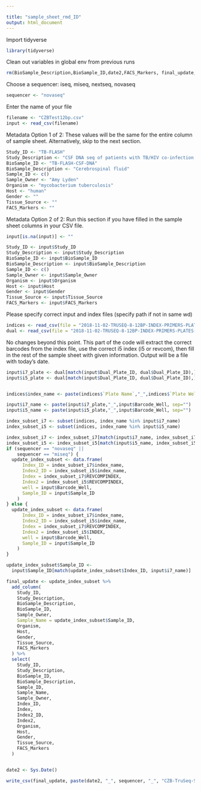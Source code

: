 ```yaml
---

title: "sample_sheet_rmd_ID"
output: html_document
---
```


Import tidyverse 
```r
library(tidyverse)
```


Clean out variables in global env from previous runs
```r
rm(BioSample_Description,BioSample_ID,date2,FACS_Markers, final_update,Gender,Host,Sample_ID,Organism,input,Sample_Owner,sequencer,Study_Description,Study_ID,Tissue_Source,update_index_subset, index_subset_i5, indices, filename, index_subset_i7, dual)
```

Choose a sequencer: iseq, miseq, nextseq, novaseq
```r
sequencer <- "novaseq"
```

Enter the name of your file
```r
filename <- "CZBTest12bp.csv"
input <- read_csv(filename)
```


Metadata Option 1 of 2: These values will be the same for the entire column of sample sheet. Alternatively, skip to the next section.
```r
Study_ID <- "TB-FLASH"
Study_Description <- "CSF DNA seq of patients with TB/HIV co-infection as controls for future FLASHed samples"
BioSample_ID <- "TB-FLASH-CSF-DNA"
BioSample_Description <- "Cerebrospinal fluid"
Sample_ID <- c()
Sample_Owner <- "Amy Lyden"
Organism <- "mycobacterium tuberculosis"
Host <- "human"
Gender <- ""
Tissue_Source <- ""
FACS_Markers <- ""
```

Metadata Option 2 of 2: Run this section if you have filled in the sample sheet columns in your CSV file.
```r
input[is.na(input)] <- ""

Study_ID <- input$Study_ID
Study_Description <- input$Study_Description
BioSample_ID <- input$BioSample_ID
BioSample_Description <- input$BioSample_Description
Sample_ID <- c()
Sample_Owner <- input$Sample_Owner
Organism <- input$Organism
Host <- input$Host
Gender <- input$Gender
Tissue_Source <- input$Tissue_Source
FACS_Markers <- input$FACS_Markers
```

Please specify correct input and index files (specify path if not in same wd)
```r
indices <- read_csv(file = "2018-11-02-TRUSEQ-8-12BP-INDEX-PRIMERS-PLATES-001-to-012-i7-i5-REVCOMP.csv")
dual <- read_csv(file = "2018-11-02-TRUSEQ-8-12BP-INDEX-PRIMERS-PLATES-001-to-012-MasterComboList.csv")
```


No changes beyond this point. This part of the code will extract the correct barcodes from the index file, use the correct i5 index (i5 or revcom), then fill in the rest of the sample sheet with given information. Output will be a file with today's date.
```r


input$i7_plate <- dual[match(input$Dual_Plate_ID, dual$Dual_Plate_ID),]$i7_Plate_ID
input$i5_plate <- dual[match(input$Dual_Plate_ID, dual$Dual_Plate_ID),]$i5_Plate_ID


indices$index_name <- paste(indices$`Plate Name`,"_",indices$`Plate Well`, sep="")

input$i7_name <- paste(input$i7_plate,"_",input$Barcode_Well, sep="")
input$i5_name <- paste(input$i5_plate,"_",input$Barcode_Well, sep="")

index_subset_i7 <- subset(indices, index_name %in% input$i7_name)
index_subset_i5 <- subset(indices, index_name %in% input$i5_name)

index_subset_i7 <- index_subset_i7[match(input$i7_name, index_subset_i7$index_name),]
index_subset_i5 <- index_subset_i5[match(input$i5_name, index_subset_i5$index_name),]
if (sequencer == "novaseq" ||
    sequencer == "miseq") {
  update_index_subset <- data.frame(
      Index_ID = index_subset_i7$index_name,
      Index2_ID = index_subset_i5$index_name,
      Index = index_subset_i7$REVCOMPINDEX,
      Index2 = index_subset_i5$REVCOMPINDEX,
      well = input$Barcode_Well,
      Sample_ID = input$Sample_ID
    )
} else {
  update_index_subset <- data.frame(
      Index_ID = index_subset_i7$index_name,
      Index2_ID = index_subset_i5$index_name,
      Index = index_subset_i7$REVCOMPINDEX,
      Index2 = index_subset_i5$INDEX,
      well = input$Barcode_Well,
      Sample_ID = input$Sample_ID
    )
}

update_index_subset$Sample_ID <-
  input$Sample_ID[match(update_index_subset$Index_ID, input$i7_name)]

final_update <- update_index_subset %>%
  add_column(
    Study_ID,
    Study_Description,
    BioSample_Description,
    BioSample_ID,
    Sample_Owner,
    Sample_Name = update_index_subset$Sample_ID,
    Organism,
    Host,
    Gender,
    Tissue_Source,
    FACS_Markers
  ) %>%
  select(
    Study_ID,
    Study_Description,
    BioSample_ID,
    BioSample_Description,
    Sample_ID,
    Sample_Name,
    Sample_Owner,
    Index_ID,
    Index,
    Index2_ID,
    Index2,
    Organism,
    Host,
    Gender,
    Tissue_Source,
    FACS_Markers
  )


date2 <- Sys.Date()

write_csv(final_update, paste(date2, "_", sequencer, "_", "CZB-TruSeq-SampleSheet", "_", filename, sep = ""))


```